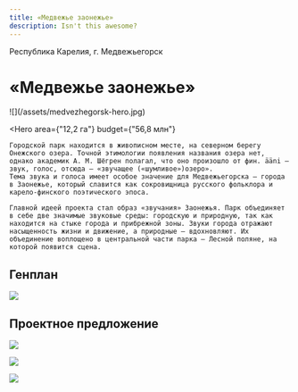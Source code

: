 ```yaml
---
title: «Медвежье заонежье»
description: Isn't this awesome?
---
```


<AffinumLogo />

Республика Карелия, г. Медвежьегорск

# «Медвежье заонежье»

<Wide>
    ![](/assets/medvezhegorsk-hero.jpg)
</Wide>

<Hero
    area={"12,2 га"}
    budget={"56,8 млн"}
>
    Городской парк находится в живописном месте, на северном берегу Онежского озера. Точной этимологии по­явления названия озера нет, однако академик А. М. Шёгрен полагал, что оно произошло от фин. ääni — звук, голос, отсюда — «звучащее («шумливое»)озеро».
    Тема звука и голоса имеет особое значение для Медвежьегорска – города в Заонежье, который слави­тся как сокровищница русского фольклора и карело-финского поэтического эпоса. 

    Главной идеей проекта стал образ «звучания» Заонежья. Парк объединяет в себе две значимые звуковые среды: городскую и природную, так как находится на стыке города и прибрежной зоны. Звуки города отражают насыщенность жизни и движение, а природные – вдохно­вляют. Их объединение воплощено в центральной части парка — Лесной поляне, на которой появится сцена.
</Hero>

## Генплан

![](/assets/medvezhegorsk-00.jpg)

## Проектное предложение

![](/assets/medvezhegorsk-01.jpg)

![](/assets/medvezhegorsk-02.jpg)

![](/assets/medvezhegorsk-03.jpg)

